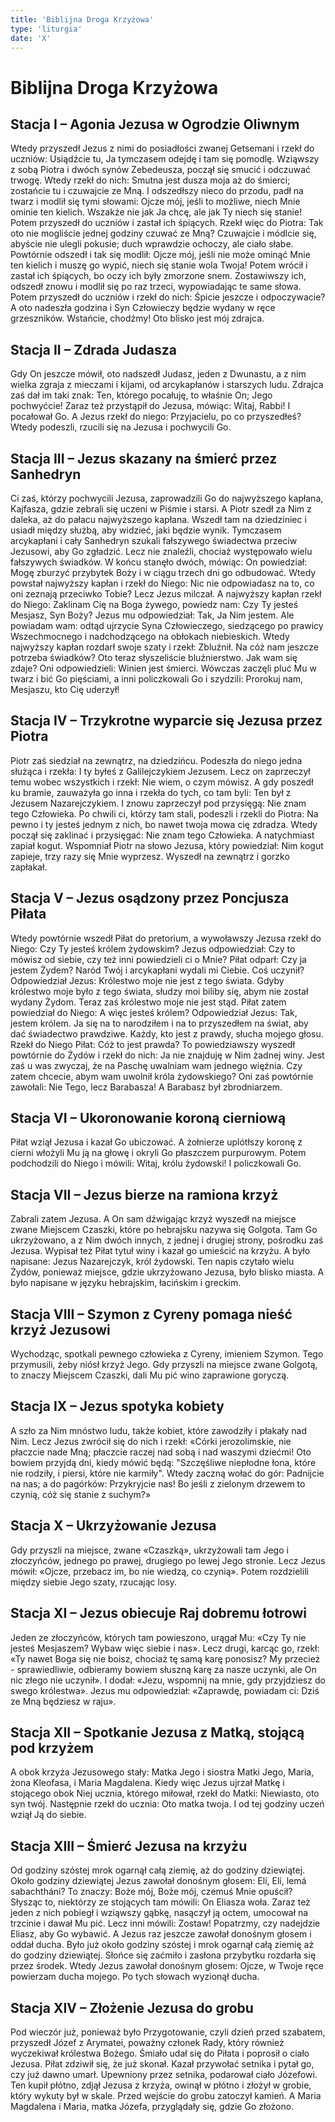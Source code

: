 ```yaml
---
title: 'Biblijna Droga Krzyżowa'
type: 'liturgia'
date: 'X'
---
```


# Biblijna Droga Krzyżowa

## Stacja I – Agonia Jezusa w Ogrodzie Oliwnym

<ViaCrucisResponsory />

Wtedy przyszedł Jezus z nimi do posiadłości zwanej Getsemani i rzekł do uczniów: Usiądźcie tu, Ja tymczasem odejdę i tam się pomodlę. Wziąwszy z sobą Piotra i dwóch synów Zebedeusza, począł się smucić i odczuwać trwogę. Wtedy rzekł do nich: Smutna jest dusza moja aż do śmierci; zostańcie tu i czuwajcie ze Mną. I odszedłszy nieco do przodu, padł na twarz i modlił się tymi słowami: Ojcze mój, jeśli to możliwe, niech Mnie ominie ten kielich. Wszakże nie jak Ja chcę, ale jak Ty niech się stanie! Potem przyszedł do uczniów i zastał ich śpiących. Rzekł więc do Piotra: Tak oto nie mogliście jednej godziny czuwać ze Mną? Czuwajcie i módlcie się, abyście nie ulegli pokusie; duch wprawdzie ochoczy, ale ciało słabe. Powtórnie odszedł i tak się modlił: Ojcze mój, jeśli nie może ominąć Mnie ten kielich i muszę go wypić, niech się stanie wola Twoja!  Potem wrócił i zastał ich śpiących, bo oczy ich były zmorzone snem. Zostawiwszy ich, odszedł znowu i modlił się po raz trzeci, wypowiadając te same słowa. Potem przyszedł do uczniów i rzekł do nich: Śpicie jeszcze i odpoczywacie? A oto nadeszła godzina i Syn Człowieczy będzie wydany w ręce grzeszników. Wstańcie, chodźmy! Oto blisko jest mój zdrajca.

<Silence />
<ViaCrucisSong />

## Stacja II – Zdrada Judasza 

<ViaCrucisResponsory />
Gdy On jeszcze mówił, oto nadszedł Judasz, jeden z Dwunastu, a z nim wielka zgraja z mieczami i kijami, od arcykapłanów i starszych ludu. Zdrajca zaś dał im taki znak: Ten, którego pocałuję, to właśnie On; Jego pochwyćcie! Zaraz też przystąpił do Jezusa, mówiąc: Witaj, Rabbi! I pocałował Go. A Jezus rzekł do niego: Przyjacielu, po co przyszedłeś? Wtedy podeszli, rzucili się na Jezusa i pochwycili Go.
<Silence />
<ViaCrucisSong />

## Stacja III – Jezus skazany na śmierć przez Sanhedryn

<ViaCrucisResponsory />
Ci zaś, którzy pochwycili Jezusa, zaprowadzili Go do najwyższego kapłana, Kajfasza, gdzie zebrali się uczeni w Piśmie i starsi. A Piotr szedł za Nim z daleka, aż do pałacu najwyższego kapłana. Wszedł tam na dziedziniec i usiadł między służbą, aby widzieć, jaki będzie wynik. Tymczasem arcykapłani i cały Sanhedryn szukali fałszywego świadectwa przeciw Jezusowi, aby Go zgładzić. Lecz nie znaleźli, chociaż występowało wielu fałszywych świadków. W końcu stanęło dwóch, mówiąc: On powiedział: Mogę zburzyć przybytek Boży i w ciągu trzech dni go odbudować. Wtedy powstał najwyższy kapłan i rzekł do Niego: Nic nie odpowiadasz na to, co oni zeznają przeciwko Tobie? Lecz Jezus milczał. A najwyższy kapłan rzekł do Niego: Zaklinam Cię na Boga żywego, powiedz nam: Czy Ty jesteś Mesjasz, Syn Boży? Jezus mu odpowiedział: Tak, Ja Nim jestem. Ale powiadam wam: odtąd ujrzycie Syna Człowieczego, siedzącego po prawicy Wszechmocnego i nadchodzącego na obłokach niebieskich. Wtedy najwyższy kapłan rozdarł swoje szaty i rzekł: Zbluźnił. Na cóż nam jeszcze potrzeba świadków? Oto teraz słyszeliście bluźnierstwo. Jak wam się zdaje? Oni odpowiedzieli: Winien jest śmierci. Wówczas zaczęli pluć Mu w twarz i bić Go pięściami, a inni policzkowali Go i szydzili: Prorokuj nam, Mesjaszu, kto Cię uderzył!
<Silence />
<ViaCrucisSong />

## Stacja IV – Trzykrotne wyparcie się Jezusa przez Piotra

<ViaCrucisResponsory />
Piotr zaś siedział na zewnątrz, na dziedzińcu. Podeszła do niego jedna służąca i rzekła: I ty byłeś z Galilejczykiem Jezusem. Lecz on zaprzeczył temu wobec wszystkich i rzekł: Nie wiem, o czym mówisz. A gdy poszedł ku bramie, zauważyła go inna i rzekła do tych, co tam byli: Ten był z Jezusem Nazarejczykiem. I znowu zaprzeczył pod przysięgą: Nie znam tego Człowieka. Po chwili ci, którzy tam stali, podeszli i rzekli do Piotra: Na pewno i ty jesteś jednym z nich, bo nawet twoja mowa cię zdradza. Wtedy począł się zaklinać i przysięgać:  Nie znam tego Człowieka. A natychmiast zapiał kogut. Wspomniał Piotr na słowo Jezusa, który powiedział: Nim kogut zapieje, trzy razy się Mnie wyprzesz. Wyszedł na zewnątrz i gorzko zapłakał.
<Silence />
<ViaCrucisSong />

## Stacja V – Jezus osądzony przez Poncjusza Piłata

<ViaCrucisResponsory />
Wtedy powtórnie wszedł Piłat do pretorium, a wywoławszy Jezusa rzekł do Niego: Czy Ty jesteś królem żydowskim? Jezus odpowiedział: Czy to mówisz od siebie, czy też inni powiedzieli ci o Mnie? Piłat odparł: Czy ja jestem Żydem? Naród Twój i arcykapłani wydali mi Ciebie. Coś uczynił? Odpowiedział Jezus: Królestwo moje nie jest z tego świata. Gdyby królestwo moje było z tego świata, słudzy moi biliby się, abym nie został wydany Żydom. Teraz zaś królestwo moje nie jest stąd. Piłat zatem powiedział do Niego: A więc jesteś królem? Odpowiedział Jezus: Tak, jestem królem. Ja się na to narodziłem i na to przyszedłem na świat, aby dać świadectwo prawdziwe. Każdy, kto jest z prawdy, słucha mojego głosu. Rzekł do Niego Piłat: Cóż to jest prawda? To powiedziawszy wyszedł powtórnie do Żydów i rzekł do nich: Ja nie znajduję w Nim żadnej winy. Jest zaś u was zwyczaj, że na Paschę uwalniam wam jednego więźnia. Czy zatem chcecie, abym wam uwolnił króla żydowskiego? Oni zaś powtórnie zawołali: Nie Tego, lecz Barabasza! A Barabasz był zbrodniarzem.
<Silence />
<ViaCrucisSong />

## Stacja VI – Ukoronowanie koroną cierniową

<ViaCrucisResponsory />
Piłat wziął Jezusa i kazał Go ubiczować. A żołnierze uplótłszy koronę z cierni włożyli Mu ją na głowę i okryli Go płaszczem purpurowym. Potem podchodzili do Niego i mówili: Witaj, królu żydowski! I policzkowali Go. 
<Silence />
<ViaCrucisSong />

## Stacja VII – Jezus bierze na ramiona krzyż 

<ViaCrucisResponsory />
Zabrali zatem Jezusa. A On sam dźwigając krzyż wyszedł na miejsce zwane Miejscem Czaszki, które po hebrajsku nazywa się Golgota. Tam Go ukrzyżowano, a z Nim dwóch innych, z jednej i drugiej strony, pośrodku zaś Jezusa. Wypisał też Piłat tytuł winy i kazał go umieścić na krzyżu. A było napisane: Jezus Nazarejczyk, król żydowski. Ten napis czytało wielu Żydów, ponieważ miejsce, gdzie ukrzyżowano Jezusa, było blisko miasta. A było napisane w języku hebrajskim, łacińskim i greckim.
<Silence />
<ViaCrucisSong />

## Stacja VIII – Szymon z Cyreny pomaga nieść krzyż Jezusowi

<ViaCrucisResponsory />
Wychodząc, spotkali pewnego człowieka z Cyreny, imieniem Szymon. Tego przymusili, żeby niósł krzyż Jego. Gdy przyszli na miejsce zwane Golgotą, to znaczy Miejscem Czaszki, dali Mu pić wino zaprawione goryczą.
<Silence />
<ViaCrucisSong />

## Stacja IX – Jezus spotyka kobiety

<ViaCrucisResponsory />
A szło za Nim mnóstwo ludu, także kobiet, które zawodziły i płakały nad Nim. Lecz Jezus zwrócił się do nich i rzekł: «Córki jerozolimskie, nie płaczcie nade Mną; płaczcie raczej nad sobą i nad waszymi dziećmi! Oto bowiem przyjdą dni, kiedy mówić będą: "Szczęśliwe niepłodne łona, które nie rodziły, i piersi, które nie karmiły". Wtedy zaczną wołać do gór: Padnijcie na nas; a do pagórków: Przykryjcie nas! Bo jeśli z zielonym drzewem to czynią, cóż się stanie z suchym?»
<Silence />
<ViaCrucisSong />

## Stacja X – Ukrzyżowanie Jezusa 

<ViaCrucisResponsory />
Gdy przyszli na miejsce, zwane «Czaszką», ukrzyżowali tam Jego i złoczyńców, jednego po prawej, drugiego po lewej Jego stronie. Lecz Jezus mówił: «Ojcze, przebacz im, bo nie wiedzą, co czynią». Potem rozdzielili między siebie Jego szaty, rzucając losy.
<Silence />
<ViaCrucisSong />

## Stacja XI – Jezus obiecuje Raj dobremu łotrowi

<ViaCrucisResponsory />
Jeden ze złoczyńców, których tam powieszono, urągał Mu: «Czy Ty nie jesteś Mesjaszem? Wybaw więc siebie i nas». Lecz drugi, karcąc go, rzekł: «Ty nawet Boga się nie boisz, chociaż tę samą karę ponosisz? My przecież - sprawiedliwie, odbieramy bowiem słuszną karę za nasze uczynki, ale On nic złego nie uczynił». I dodał: «Jezu, wspomnij na mnie, gdy przyjdziesz do swego królestwa». Jezus mu odpowiedział: «Zaprawdę, powiadam ci: Dziś ze Mną będziesz w raju».
<Silence />
<ViaCrucisSong />

## Stacja XII – Spotkanie Jezusa z Matką, stojącą pod krzyżem 

<ViaCrucisResponsory />
A obok krzyża Jezusowego stały: Matka Jego i siostra Matki Jego, Maria, żona Kleofasa, i Maria Magdalena. Kiedy więc Jezus ujrzał Matkę i stojącego obok Niej ucznia, którego miłował, rzekł do Matki: Niewiasto, oto syn twój. Następnie rzekł do ucznia: Oto matka twoja. I od tej godziny uczeń wziął Ją do siebie.
<Silence />
<ViaCrucisSong />

## Stacja XIII – Śmierć Jezusa na krzyżu

<ViaCrucisResponsory />
Od godziny szóstej mrok ogarnął całą ziemię, aż do godziny dziewiątej. Około godziny dziewiątej Jezus zawołał donośnym głosem: Elí, Elí, lemá sabachtháni? To znaczy: Boże mój, Boże mój, czemuś Mnie opuścił? Słysząc to, niektórzy ze stojących tam mówili: On Eliasza woła. Zaraz też jeden z nich pobiegł i wziąwszy gąbkę, nasączył ją octem, umocował na trzcinie i dawał Mu pić. Lecz inni mówili: Zostaw! Popatrzmy, czy nadejdzie Eliasz, aby Go wybawić. A Jezus raz jeszcze zawołał donośnym głosem i oddał ducha.
<Silence />
Było już około godziny szóstej i mrok ogarnął całą ziemię aż do godziny dziewiątej. Słońce się zaćmiło i zasłona przybytku rozdarła się przez środek. Wtedy Jezus zawołał donośnym głosem: Ojcze, w Twoje ręce powierzam ducha mojego. Po tych słowach wyzionął ducha.
<Silence />
<ViaCrucisSong />

## Stacja XIV – Złożenie Jezusa do grobu

<ViaCrucisResponsory />
Pod wieczór już, ponieważ było Przygotowanie, czyli dzień przed szabatem, przyszedł Józef z Arymatei, poważny członek Rady, który również wyczekiwał królestwa Bożego. Śmiało udał się do Piłata i poprosił o ciało Jezusa. Piłat zdziwił się, że już skonał. Kazał przywołać setnika i pytał go, czy już dawno umarł. Upewniony przez setnika, podarował ciało Józefowi. Ten kupił płótno, zdjął Jezusa z krzyża, owinął w płótno i złożył w grobie, który wykuty był w skale. Przed wejście do grobu zatoczył kamień. A Maria Magdalena i Maria, matka Józefa, przyglądały się, gdzie Go złożono.
<Silence />
<ViaCrucisSong />
